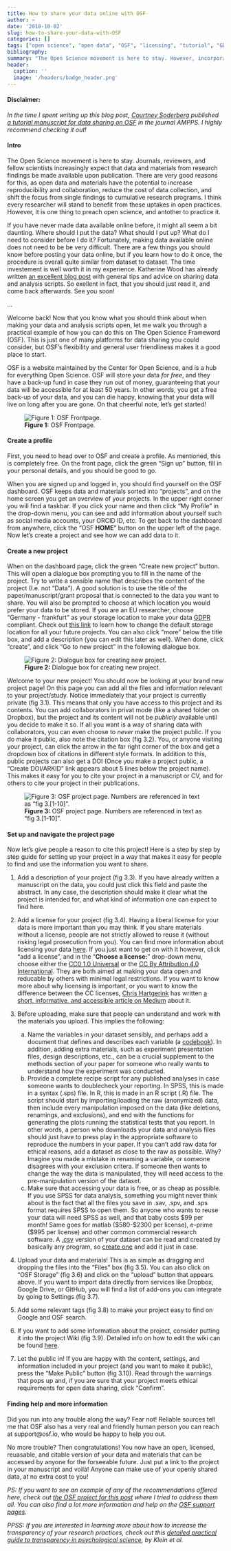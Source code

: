 ```yaml
---
title: How to share your data online with OSF
author: ~
date: '2018-10-02'
slug: how-to-share-your-data-with-OSF
categories: []
tags: ["open science", "open data", "OSF", "licensing", "tutorial", "GDPR"]
bibliography: 
summary: "The Open Science movement is here to stay. However, incorporating open practices like data sharing into your work flow can seem like a challenging task. If you have never made data available online before, the process can feel a bit daunting. Where should I put the data? What should I put up? What do I need to consider before I do it? In this post I will take you through a practical example of how to share data using the Open Science Frameword (OSF) platform. "
header: 
  caption: ''
  image: '/headers/badge_header.png'
---
```


#### **Disclaimer:** 
*In the time I spent writing up this blog post, [Courtney Soderberg](https://twitter.com/cksoderberg) published [a tutorial manuscript for data sharing on OSF](https://doi.org/10.1177%2F2515245918757689) in the journal AMPPS. I highly recommend checking it out!*

#### Intro

The Open Science movement is here to stay. Journals, reviewers, and fellow scientists increasingly expect that data and materials from research findings be made available upon publication. There are very good reasons for this, as open data and materials have the potential to increase reproducibility and collaboration, reduce the cost of data collection, and shift the focus from single findings to cumulative research programs. I think every researcher will stand to benefit from these uptakes in open practices. However, it is one thing to preach open science, and antother to practice it. 

If you have never made data available online before, it might all seem a bit daunting. Where should I put the data? What should I put up? What do I need to consider before I do it? Fortunately, making data available online does not need to be be very difficult. There are a few things you should know before posting your data online, but if you learn how to do it once, the procedure is overall quite similar from dataset to dataset. The time investement is well worth it in my experience. Katherine Wood has already written [an excellent blog post](https://katherinemwood.github.io/post/data_sharing_tips/) with general tips and advice on sharing data and analysis scripts. So exellent in fact, that you should just read it, and come back afterwards. See you soon! 

...


Welcome back! Now that you know what you should think about when making your data and analysis scripts open, let me walk you through a practical example of how you can do this on The Open Science Frameword (OSF). This is just one of many platforms for data sharing you could consider, but OSF's flexibility and general user friendliness makes it a good place to start.


OSF is a website maintained by the Center for Open Science, and is a hub for everything Open Science. OSF will store your data *for free*, and they have a back-up fund in case they run out of money, guaranteeing that your data will be accessible for at least 50 years. In other words, you get a free back-up of your data, and you can die happy, knowing that your data will live on long after you are gone. On that cheerful note, let's get started! 

![**Figure 1:** OSF Frontpage.](/img/OSF_how_to/OSF_frontpage.png)

#### Create a profile

First, you need to head over to OSF and create a profile. As mentioned, this is completely free. On the front page, click the green "Sign up" button, fill in your personal details, and you should be good to go.

When you are signed up and logged in, you should find yourself on the OSF dashboard. OSF keeps data and materials sorted into "projects", and on the home screen you get an overview of your projects. In the upper right corner you will find a taskbar. If you click your name and then click "My Profile" in the drop-down menu, you can see and add information about yourself such as social media accounts, your ORCID ID, etc. To get back to the dashboard from anywhere, click the "OSF **HOME**" button on the upper left of the page. Now let's create a project and see how we can add data to it. 

#### Create a new project

When on the dashboard page, click the green "Create new project" button. This will open a dialogue box prompting you to fill in the name of the project. Try to write a sensible name that describes the content of the project (I.e. not "Data"). A good solution is to use the title of the paper/manuscript/grant proposal that is connected to the data you want to share. You will also be prompted to choose at which location you would prefer your data to be stored. If you are an EU researcher, choose "Germany - frankfurt" as your storage location to make your data [GDPR](https://www.insight.mrc.ac.uk/2018/04/16/gdpr-research-changes/) compliant. Check out [this link](http://help.osf.io/m/settings/l/952786-set-a-global-storage-location) to learn how to change the default storage location for all your future projects. You can also click "more" below the title box, and add a description (you can edit this later as well). When done, click "create", and click "Go to new project" in the following dialogue box.

![**Figure 2:** Dialogue box for creating new project.](/img/OSF_how_to/new_project_dialogue.png)

Welcome to your new project! You should now be looking at your brand new project page! On this page you can add all the files and information relevant to your project/study. Notice immediately that your project is currently private (fig 3.1). This means that only you have access to this project and its contents. You can add collaborators in privat mode (like a shared folder on Dropbox), but the project and its content will not be *publicly* available until you decide to make it so. If all you want is a way of sharing data with collaborators, you can even choose to *never* make the project public. If you do make it public, also note the citation box (fig 3.2). You, or anyone visiting your project, can click the arrow in the far right corner of the box and get a dropdown box of citations in different style formats. In addition to this, public projects can also get a DOI (Once you make a project public, a "Create DOI/ARKID" link appears about 5 lines below the project name). This makes it easy for you to cite your project in a manuscript or CV, and for others to cite your project in their publications. 

![**Figure 3:** OSF project page. Numbers are referenced in text as "fig 3.[1-10]".](/img/OSF_how_to/OSF_project_page_reference_image2.png)

#### Set up and navigate the project page

Now let's give people a reason to cite this project! Here is a step by step by step guide for setting up your project in a way that makes it easy for people to find and use the information you want to share. 

1. Add a description of your project (fig 3.3). If you have already written a manuscript on the data, you could just click this field and paste the abstract. In any case, the description should make it clear what the project is intended for, and what kind of information one can expect to find here. 

1. Add a license for your project (fig 3.4).  Having a liberal license for your data is more important than you may think. If you share materials without a license, people are not strictly allowed to reuse it (without risking legal prosecution from you). You can find more information about licensing your data [here](https://wiki.creativecommons.org/wiki/Data). If you just want to get on with it however, click "add a license", and in the "**Choose a license:**" drop-down menu, choose either the [CC0 1.0 Universal](https://creativecommons.org/publicdomain/zero/1.0/) or the [CC By Attribution 4.0 International](https://creativecommons.org/licenses/by/4.0/). They are both aimed at making your data open and reducable by others with minimal legal restrictions. If you want to know more about why licensing is important, or you want to know the difference between the CC licenses, [Chris Hartgerink](https://twitter.com/chartgerink) has written [a short, informative, and accessible article on Medium](https://medium.com/read-write-participate/copyright-and-licenses-in-open-access-publishing-da73e0ca8ed3) about it. 

1. Before uploading, make sure that people can understand and work with the materials you upload. This implies the following:
    a. Name the variables in your dataset sensibly, and perhaps add a document that defines and describes each variable (a [codebook](http://www.ddialliance.org/training/getting-started-new-content/create-a-codebook)). In addition, adding extra materials, such as experiment presentation files, design descriptions, etc., can be a crucial supplement to the methods section of your paper for someone who really wants to understand how the experiment was conducted.
    a. Provide a complete recipe script for any published analyses in case someone wants to doublecheck your reporting. In SPSS, this is made in a syntax (.sps) file. In R, this is made in an R script (.R) file. The script should start by importing/loading the raw (anonymized) data, then include every manipulation imposed on the data (like deletions, renamings, and exclusions), and end with the functions for generating the plots running the statistical tests that you report. In other words, a person who downloads your data and analysis files should just have to press play in the appropriate software to reproduce the numbers in your paper. If you can't add raw data for ethical reasons, add a dataset as close to the raw as possible. Why? Imagine you made a mistake in renaming a variable, or someone disagrees with your exclusion critera. If someone then wants to change the way the data is manipulated, they will need access to the pre-manipulation version of the dataset.
    a. Make sure that accessing your data is free, or as cheap as possible. If you use SPSS for data analysis, something you might never think about is the fact that all the files you save in .sav, .spv, and .sps format requires SPSS to open them. So anyone who wants to reuse your data will need SPSS as well, and that baby costs \$99 per month! Same goes for matlab (\$580-\$2300 per license), e-prime (\$995 per license) and other common commercial research software. A [.csv](https://www.computerhope.com/issues/ch001357.htm) version of your dataset can be read and created by basically any program, so [create one](https://www.computerhope.com/issues/ch001356.htm) and add it just in case.
1. Upload your data and materials! This is as simple as dragging and dropping the files into the "Files" box (fig 3.5). You can also click on "OSF Storage" (fig 3.6) and click on the "upload" button that appears above. If you want to import data directly from services like Dropbox, Google Drive, or GitHub, you will find a list of add-ons you can integrate by going to Settings (fig 3.7). 
1. Add some relevant tags (fig 3.8) to make your project easy to find on Google and OSF search.
1. If you want to add some information about the project, consider putting it into the project Wiki (fig 3.9). Detailed info on how to edit the wiki can be found [here](http://help.osf.io/m/collaborating/l/524109-using-the-wiki).
1. Let the public in! If you are happy with the content, settings, and information included in your project (and you want to make it public), press the "Make Public" button (fig 3.10). Read through the warnings that pops up and, if you are sure that your project meets ethical requirements for open data sharing, click "Confirm". 

#### Finding help and more information

Did you run into any trouble along the way? Fear not! Reliable sources tell me that OSF also has a very real and friendly human person you can reach at support@osf.io, who would be happy to help you out. 

No more trouble? Then congratulations! You now have an open, licensed, reuasable, and citable version of your data and materials that can be accessed by anyone for the forseeable future. Just put a link to the project in your manuscript and voilà! Anyone can make use of your openly shared data, at no extra cost to you! 
\newline
\newline

*PS: If you want to see an example of any of the recommendations offered here, check out [the OSF project for this post](https://osf.io/r2gbv/) where I tried to address them all. You can also find a lot more information and help on the [OSF support pages](https://osf.io/support/)*.

*PPSS: If you are interested in learning more about how to increase the transparency of your research practices, check out this [detailed practical guide to transparency in psychological science](http://doi.org/10.1525/collabra.158), by Klein et al.* 

